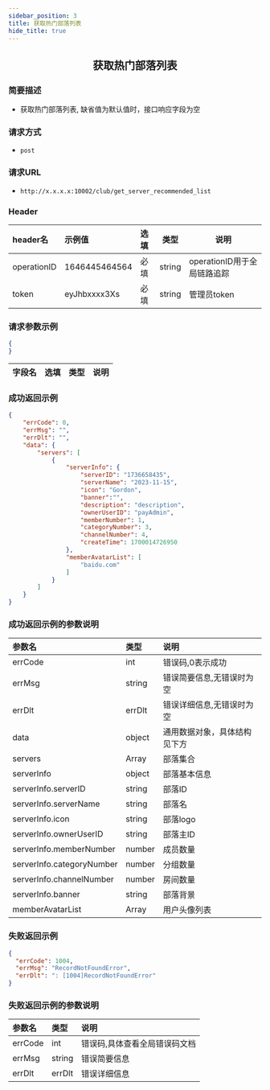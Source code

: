 ```yaml
---
sidebar_position: 3
title: 获取热门部落列表
hide_title: true
---
```


<center>

## 获取热门部落列表

</center>

### 简要描述
- 获取热门部落列表, 缺省值为默认值时，接口响应字段为空
### 请求方式
- `post` 
### 请求URL
- `http://x.x.x.x:10002/club/get_server_recommended_list` 


### Header
|header名|示例值|选填|类型|说明|
|:----    |:-------    |:--- |---|------      |
|operationID|1646445464564|必填|string|operationID用于全局链路追踪|
|token|eyJhbxxxx3Xs|必填|string|管理员token|


### 请求参数示例


```json
{
}
```
|字段名|选填|类型|说明|
|:----    |:-------    |:--- |---|
### 成功返回示例


```json
{
    "errCode": 0,
    "errMsg": "",
    "errDlt": "",
    "data": {
        "servers": [
            {
                "serverInfo": {
                    "serverID": "1736658435",
                    "serverName": "2023-11-15",
                    "icon": "Gordon",
                    "banner":"",
                    "description": "description",
                    "ownerUserID": "payAdmin",
                    "memberNumber": 1,
                    "categoryNumber": 3,
                    "channelNumber": 4,
                    "createTime": 1700014726950
                },
                "memberAvatarList": [
                    "baidu.com"
                ]
            }
        ]
    }
}
```
### 成功返回示例的参数说明


|参数名|类型|说明|
|:----    |:-------    |:--- |
|errCode|int|错误码,0表示成功|
|errMsg|string|错误简要信息,无错误时为空|
|errDlt|errDlt|错误详细信息,无错误时为空|
|data|object|通用数据对象，具体结构见下方|
|servers|Array|部落集合|
|serverInfo|object|部落基本信息|
|serverInfo.serverID|string|部落ID|
|serverInfo.serverName|string|部落名|
|serverInfo.icon|string|部落logo|
|serverInfo.ownerUserID|string|部落主ID|
|serverInfo.memberNumber|number|成员数量|
|serverInfo.categoryNumber|number|分组数量|
|serverInfo.channelNumber|number|房间数量|
|serverInfo.banner|string|部落背景|
|memberAvatarList|Array|用户头像列表|


### 失败返回示例


```json
{
  "errCode": 1004,
  "errMsg": "RecordNotFoundError",
  "errDlt": ": [1004]RecordNotFoundError"
}
```
### 失败返回示例的参数说明


|参数名|类型|说明|
|:----    |:-------    |:--- |
|errCode|int|错误码,具体查看全局错误码文档|
|errMsg|string|错误简要信息|
|errDlt|errDlt|错误详细信息|
